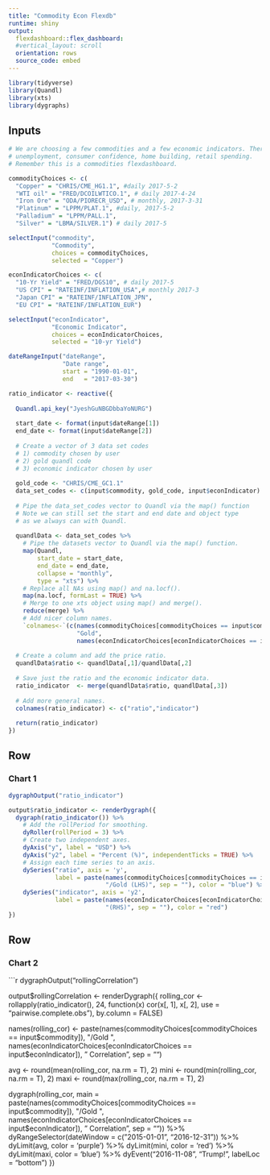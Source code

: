 ```yaml
---
title: "Commodity Econ Flexdb"
runtime: shiny
output:
  flexdashboard::flex_dashboard:
  #vertical_layout: scroll
  orientation: rows
  source_code: embed
---
```

  
```r
library(tidyverse)
library(Quandl)
library(xts)
library(dygraphs)
```

Inputs{.sidebar}
--------------------------------
  
```r
# We are choosing a few commodities and a few economic indicators. There are others, like 
# unemployment, consumer confidence, home building, retail spending. 
# Remember this is a commodities flexdashboard. 

commodityChoices <- c(
  "Copper" = "CHRIS/CME_HG1.1", #daily 2017-5-2
  "WTI oil" = "FRED/DCOILWTICO.1", # daily 2017-4-24
  "Iron Ore" = "ODA/PIORECR_USD", # monthly, 2017-3-31
  "Platinum" = "LPPM/PLAT.1", #daily, 2017-5-2
  "Palladium" = "LPPM/PALL.1",
  "Silver" = "LBMA/SILVER.1") # daily 2017-5

selectInput("commodity",
            "Commodity",
            choices = commodityChoices, 
            selected = "Copper")

econIndicatorChoices <- c(
  "10-Yr Yield" = "FRED/DGS10", # daily 2017-5
  "US CPI" = "RATEINF/INFLATION_USA",# monthly 2017-3
  "Japan CPI" = "RATEINF/INFLATION_JPN",
  "EU CPI" = "RATEINF/INFLATION_EUR") 

selectInput("econIndicator",
            "Economic Indicator",
            choices = econIndicatorChoices, 
            selected = "10-yr Yield")

dateRangeInput("dateRange",
               "Date range",
               start = "1990-01-01",
               end   = "2017-03-30")

ratio_indicator <- reactive({
  
  Quandl.api_key("JyeshGuNBGDbbaYoNURG")
  
  start_date <- format(input$dateRange[1])
  end_date <- format(input$dateRange[2])
  
  # Create a vector of 3 data set codes
  # 1) commodity chosen by user
  # 2) gold quandl code
  # 3) economic indicator chosen by user
  
  gold_code <- "CHRIS/CME_GC1.1"
  data_set_codes <- c(input$commodity, gold_code, input$econIndicator)
  
  # Pipe the data_set_codes vector to Quandl via the map() function
  # Note we can still set the start and end date and object type
  # as we always can with Quandl.
  
  quandlData <- data_set_codes %>% 
    # Pipe the datasets vector to Quandl via the map() function.
    map(Quandl,
        start_date = start_date,
        end_date = end_date,
        collapse = "monthly",
        type = "xts") %>%
    # Replace all NAs using map() and na.locf().
    map(na.locf, formLast = TRUE) %>%
    # Merge to one xts object using map() and merge().
    reduce(merge) %>% 
    # Add nicer column names.
    `colnames<-`(c(names(commodityChoices[commodityChoices == input$commodity]), 
                   "Gold",
                   names(econIndicatorChoices[econIndicatorChoices == input$econIndicator]))) 
  
  # Create a column and add the price ratio.
  quandlData$ratio <- quandlData[,1]/quandlData[,2]
  
  # Save just the ratio and the economic indicator data.
  ratio_indicator  <- merge(quandlData$ratio, quandlData[,3])
  
  # Add more general names.
  colnames(ratio_indicator) <- c("ratio","indicator")       
  
  return(ratio_indicator)
})
```

Row
-------------------------------------
  
### Chart 1
  
```r
dygraphOutput("ratio_indicator")

output$ratio_indicator <- renderDygraph({
  dygraph(ratio_indicator()) %>% 
    # Add the rollPeriod for smoothing.
    dyRoller(rollPeriod = 3) %>% 
    # Create two independent axes.
    dyAxis("y", label = "USD") %>%
    dyAxis("y2", label = "Percent (%)", independentTicks = TRUE) %>%
    # Assign each time series to an axis.
    dySeries("ratio", axis = 'y', 
             label = paste(names(commodityChoices[commodityChoices == input$commodity]), 
                           "/Gold (LHS)", sep = ""), color = "blue") %>% 
    dySeries("indicator", axis = 'y2', 
             label = paste(names(econIndicatorChoices[econIndicatorChoices == input$econIndicator]), 
                           "(RHS)", sep = ""), color = "red")
})

```

Row
-------------------------
  
### Chart 2
  
```r
dygraphOutput("rollingCorrelation")

output$rollingCorrelation <- renderDygraph({
  rolling_cor <- rollapply(ratio_indicator(), 24,
                           function(x) cor(x[, 1], x[, 2], use = "pairwise.complete.obs"),
                           by.column = FALSE)

  names(rolling_cor) <- paste(names(commodityChoices[commodityChoices == input$commodity]),
                              "/Gold ",
                              names(econIndicatorChoices[econIndicatorChoices == input$econIndicator]), 
                              " Correlation", sep = "")
  
  avg <- round(mean(rolling_cor,  na.rm = T), 2)
  mini <- round(min(rolling_cor,  na.rm = T), 2)
  maxi <- round(max(rolling_cor,  na.rm = T), 2)
  
  
  dygraph(rolling_cor, main = paste(names(commodityChoices[commodityChoices == input$commodity]),
                                    "/Gold ",
                                    names(econIndicatorChoices[econIndicatorChoices == input$econIndicator]), 
                                    " Correlation", sep = "")) %>% 
    dyRangeSelector(dateWindow = c("2015-01-01", "2016-12-31"))  %>% 
    dyLimit(avg, color = 'purple') %>% 
    dyLimit(mini, color = 'red') %>% 
    dyLimit(maxi, color = 'blue') %>% 
    dyEvent("2016-11-08", "Trump!", labelLoc = "bottom")
})
